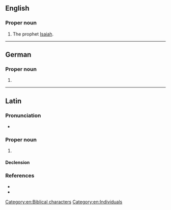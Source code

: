 {{also|Isaías}}
==English==

===Proper noun===
{{en-proper noun}}

# The prophet [[Isaiah]].

[[Category:en:Biblical characters]]
[[Category:en:Individuals]]

----

==German==

===Proper noun===
{{head|de|proper noun}}

# {{alternative form of|Jesaja||the biblical character [[Isaiah]]|lang=de}}

----

==Latin==

===Pronunciation===
* {{la-IPA|Īsāi.ās|eccl=yes}}

===Proper noun===
{{la-proper noun|Īsāiās|Īsāiae|m|first}}

# {{lb|la|Vulgate spelling}} {{alternative spelling of|Ēsāiās|lang=la}}

====Declension====
{{la-decl-1st-Greek-Ma|num=sg|Īsāi|acc_sg=Īsāiān/Īsāiam}}

===References===
* {{R:L&S|Īsaias}}
* {{R:Gaffiot|Isāĭās|p=860/1}}